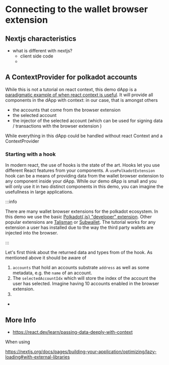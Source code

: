 # Connecting to the wallet browser extension

## Nextjs characteristics

- what is different with nextjs?
  - client side code
  -

## A ContextProvider for polkadot accounts

While this is not a tutorial on react context, this demo dApp is a
[paradigmatic example of when react context is useful](https://react.dev/learn/passing-data-deeply-with-context#use-cases-for-context).
It will provide all components in the dApp with context: in our case, that is
amongst others

- the accounts that come from the browser extension
- the selected account
- the injector of the selected account (which can be used for signing data /
  transactions with the browser extension )

While everything in this dApp could be handled without react Context and a
ContextProvider

### Starting with a hook

In modern react, the use of hooks is the state of the art. Hooks let you use
different React features from your components. A `usePolkadotExtension` hook can
be a means of providing data from the wallet browser extension to any component
inside your dApp. While our demo dApp is small and you will only use it in two
distinct components in this demo, you can imagine the usefullness in large
applications.

:::info

There are many wallet browser extensions for the polkadot ecosystem. In this
demo we use the basic
[Polkadot{.js} "developer" extension](https://polkadot.js.org/extension/). Other
popular extensions are [Talisman](https://www.talisman.xyz/) or
[Subwallet](https://subwallet.app/). The tutorial works for any extension a user
has installed due to the way the third party wallets are injected into the
browser.

:::

Let's first think about the returned data and types from of the hook. As
mentioned above it should be aware of

1. `accounts` that hold an accounts substrate `address` as well as some
   metadata, e.g. the `name` of an account.
1. The `selectedAccountIdx` which will store the index of the account the user
   has selected. Imagine having 10 accounts enabled in the browser extension.
1.

-

## More Info

- https://react.dev/learn/passing-data-deeply-with-context

When using

https://nextjs.org/docs/pages/building-your-application/optimizing/lazy-loading#with-external-libraries
